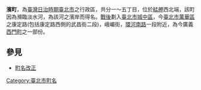 {{japanese|japanese=濱町|kana=はまちょう|romaji=Hamachō}}
'''濱町'''，為[[臺灣|臺灣]][[臺灣日治時期|日治時期]][[臺北市_(州轄市)|臺北市]]之行政區，共分一～五丁目，位於[[艋舺|艋舺]]西北端，該町因為瀕臨淡水河，為該河之濱岸而得名。[[臺灣戰後時期|戰後]]劃入[[臺北市_(省轄市)|臺北市]][[城中區_(臺北市)|城中區]]，今[[臺北市|臺北市]][[萬華區|萬華區]]之康定路(包括康定路西側的武昌街二段)，峨嵋街，[[環河南路|環河南路]]一段附近，為今廣義[[西門町|西門町]]之一部份。

==參見==
*[[町名改正|町名改正]]

{{台北市舊町名}}

[[Category:臺北市町名|Category:臺北市町名]]